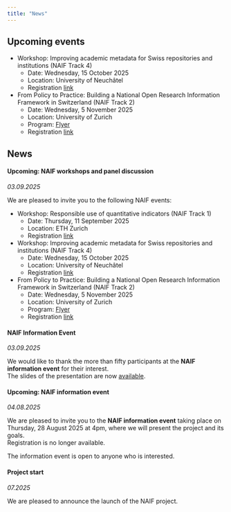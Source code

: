 ```yaml
---
title: "News"
---
```


## Upcoming events


* Workshop: Improving academic metadata for Swiss repositories and institutions (NAIF Track 4)
  + Date: Wednesday, 15 October 2025
  + Location: University of Neuchâtel
  + Registration [link](https://forms.gle/23kzvv1kubBDXpHp6)
* From Policy to Practice: Building a National Open Research Information Framework in Switzerland (NAIF Track 2)
  + Date: Wednesday, 5 November 2025
  + Location: University of Zurich
  + Program: [Flyer](https://www.ub.uzh.ch/dam/jcr:5ee157b5-eba2-4b11-b1c9-d5bb7351d84c/Flyer_Panel-discussion_From-policy-to-practice.pdf)
  + Registration [link](https://ema.uzh.ch/RLX4H)


## News

#### Upcoming: NAIF workshops and panel discussion
*03.09.2025*

We are pleased to invite you to the following NAIF events:

* Workshop: Responsible use of quantitative indicators (NAIF Track 1)
  + Date: Thursday, 11 September 2025
  + Location: ETH Zurich
  + Registration [link](https://yearofscientometrics.ethz.ch/mc-events/syos-workshop-no-6)
* Workshop: Improving academic metadata for Swiss repositories and institutions (NAIF Track 4)
  + Date: Wednesday, 15 October 2025
  + Location: University of Neuchâtel
  + Registration [link](https://forms.gle/23kzvv1kubBDXpHp6)
* From Policy to Practice: Building a National Open Research Information Framework in Switzerland (NAIF Track 2)
  + Date: Wednesday, 5 November 2025
  + Location: University of Zurich
  + Program: [Flyer](https://www.ub.uzh.ch/dam/jcr:5ee157b5-eba2-4b11-b1c9-d5bb7351d84c/Flyer_Panel-discussion_From-policy-to-practice.pdf)
  + Registration [link](https://ema.uzh.ch/RLX4H)


#### NAIF Information Event
*03.09.2025*

We would like to thank the more than fifty participants at the **NAIF information event** for their interest.  
The slides of the presentation are now [available](https://github.com/eth-library/naif/raw/main/documents/2025-08-28_NAIF_information_event.pdf). 


#### Upcoming: NAIF information event
*04.08.2025*

We are pleased to invite you to the **NAIF information event** taking place on Thursday, 28 August 2025 at 4pm, where we will present the project and its goals.  
Registration is no longer available.
  
The information event is open to anyone who is interested.


#### Project start
*07.2025*

We are pleased to announce the launch of the NAIF project.
